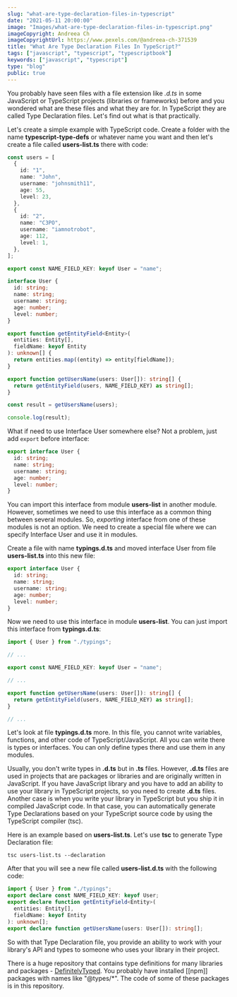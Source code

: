 ```yaml
---
slug: "what-are-type-declaration-files-in-typescript"
date: "2021-05-11 20:00:00"
image: "Images/what-are-type-declaration-files-in-typescript.png"
imageCopyright: Andreea Ch
imageCopyrightUrl: https://www.pexels.com/@andreea-ch-371539
title: "What Are Type Declaration Files In TypeScript?"
tags: ["javascript", "typescript", "typescriptbook"]
keywords: ["javascript", "typescript"]
type: "blog"
public: true
---
```



You probably have seen files with a file extension like _.d.ts_ in some JavaScript or TypeScript projects (libraries or frameworks) before and you wondered what are these files and what they are for. In TypeScript they are called Type Declaration files. Let's find out what is that practically.

<TsAnthologyBookBanner convertkitEndpoint={props.convertkitEndpoint} />

Let's create a simple example with TypeScript code. Create a folder with the name **typescript-type-defs** or whatever name you want and then let's create a file called **users-list.ts** there with code:

```ts
const users = [
  {
    id: "1",
    name: "John",
    username: "johnsmith11",
    age: 55,
    level: 23,
  },
  {
    id: "2",
    name: "C3PO",
    username: "iamnotrobot",
    age: 112,
    level: 1,
  },
];

export const NAME_FIELD_KEY: keyof User = "name";

interface User {
  id: string;
  name: string;
  username: string;
  age: number;
  level: number;
}

export function getEntityField<Entity>(
  entities: Entity[],
  fieldName: keyof Entity
): unknown[] {
  return entities.map((entity) => entity[fieldName]);
}

export function getUsersName(users: User[]): string[] {
  return getEntityField(users, NAME_FIELD_KEY) as string[];
}

const result = getUsersName(users);

console.log(result);
```

What if need to use Interface User somewhere else? Not a problem, just add `export` before interface:

```ts
export interface User {
  id: string;
  name: string;
  username: string;
  age: number;
  level: number;
}
```

You can import this interface from module **users-list** in another module. However, sometimes we need to use this interface as a common thing between several modules. So, _exporting_ interface from one of these modules is not an option. We need to create a special file where we can specify Interface User and use it in modules.

<SubscribingBlock convertkitEndpoint={props.convertkitEndpoint} />

Create a file with name **typings.d.ts** and moved interface User from file **users-list.ts** into this new file:

```ts
export interface User {
  id: string;
  name: string;
  username: string;
  age: number;
  level: number;
}
```

Now we need to use this interface in module **users-list**. You can just import this interface from **typings.d.ts**:

```ts
import { User } from "./typings";

// ...

export const NAME_FIELD_KEY: keyof User = "name";

// ...

export function getUsersName(users: User[]): string[] {
  return getEntityField(users, NAME_FIELD_KEY) as string[];
}

// ...
```

Let's look at file **typings.d.ts** more. In this file, you cannot write variables, functions, and other code of TypeScript/JavaScript. All you can write there is types or interfaces. You can only define types there and use them in any modules.

Usually, you don't write types in **.d.ts** but in **.ts** files. However, **.d.ts** files are used in projects that are packages or libraries and are originally written in JavaScript. If you have JavaScript library and you have to add an ability to use your library in TypeScript projects, so you need to create **.d.ts** files. Another case is when you write your library in TypeScript but you ship it in compiled JavaScript code. In that case, you can automatically generate Type Declarations based on your TypeScript source code by using the TypeScript compiler (tsc).

Here is an example based on **users-list.ts**. Let's use **tsc** to generate Type Declaration file:

```
tsc users-list.ts --declaration
```

After that you will see a new file called **users-list.d.ts** with the following code:

```ts
import { User } from "./typings";
export declare const NAME_FIELD_KEY: keyof User;
export declare function getEntityField<Entity>(
  entities: Entity[],
  fieldName: keyof Entity
): unknown[];
export declare function getUsersName(users: User[]): string[];
```

So with that Type Declaration file, you provide an ability to work with your library's API and types to someone who uses your library in their project.

There is a huge repository that contains type definitions for many libraries and packages - [DefinitelyTyped](https://github.com/DefinitelyTyped/DefinitelyTyped). You probably have installed [[npm]] packages with names like "@types/\*". The code of some of these packages is in this repository.
